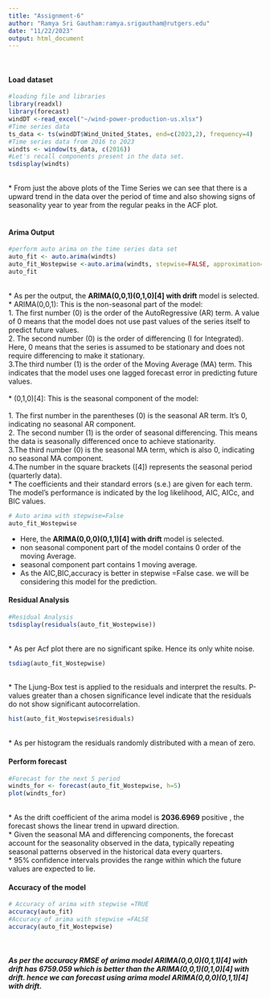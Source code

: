 ```yaml
---
title: "Assignment-6"
author: "Ramya Sri Gautham:ramya.srigautham@rutgers.edu"
date: "11/22/2023"
output: html_document
---
```


<br>

#### Load dataset
```r
#loading file and libraries
library(readxl)
library(forecast)
windDT <-read_excel("~/wind-power-production-us.xlsx")
#Time series data 
ts_data <- ts(windDT$Wind_United_States, end=c(2023,2), frequency=4)
#Time series data from 2016 to 2023
windts <- window(ts_data, c(2016))
#Let's recall components present in the data set.
tsdisplay(windts)

```

<br>
* From just the above plots of the Time Series we can see that there is a upward trend in the data over the period of time and also showing signs of seasonality year to year from the regular peaks in the ACF plot.
<br>
<br>

#### Arima Output

```r
#perform auto arima on the time series data set
auto_fit <- auto.arima(windts)
auto_fit_Wostepwise <-auto.arima(windts, stepwise=FALSE, approximation=FALSE)
auto_fit
```
<br>
* As per the output, the **ARIMA(0,0,1)(0,1,0)[4] with drift**  model is selected.<br>
* ARIMA(0,0,1): This is the non-seasonal part of the model:<br>
  1. The first number (0) is the order of the AutoRegressive (AR) term. A value of 0 means that the model does not use past values of the series itself to predict future values.<br>
  2. The second number (0) is the order of differencing (I for Integrated). Here, 0 means that the series is assumed to be stationary and does not require differencing to make it stationary.<br>
  3.The third number (1) is the order of the Moving Average (MA) term. This indicates that the model uses one lagged forecast error in predicting future values.<br><br>
* (0,1,0)[4]: This is the seasonal component of the model: <br>  
  1. The first number in the parentheses (0) is the seasonal AR term. It's 0, indicating no seasonal AR component.<br>
  2. The second number (1) is the order of seasonal differencing. This means the data is seasonally differenced once to achieve stationarity.<br>
  3.The third number (0) is the seasonal MA term, which is also 0, indicating no seasonal MA component.<br>
  4.The number in the square brackets ([4]) represents the seasonal period (quarterly data).<br> 
* The coefficients and their standard errors (s.e.) are given for each term. The model's performance is indicated by the log likelihood, AIC, AICc, and BIC values.<br>

```r
# Auto arima with stepwise=False
auto_fit_Wostepwise
```

* Here, the **ARIMA(0,0,0)(0,1,1)[4] with drift**  model is selected.<br>
* non seasonal component part of the model contains 0 order of the moving Average.
* seasonal component part contains 1 moving average.
* As the AIC,BIC,accuracy is better in stepwise =False case. we will be considering this model for the prediction.<br>

#### Residual Analysis

```r
#Residual Analysis
tsdisplay(residuals(auto_fit_Wostepwise))
```
<br>
* As per Acf plot there are no significant spike. Hence its only white noise.
<br>
```r
tsdiag(auto_fit_Wostepwise)
```
<br>
* The Ljung-Box test is applied to the residuals and interpret the results. P-values greater than a chosen significance level indicate that the residuals do not show significant autocorrelation.
<br>
```r
hist(auto_fit_Wostepwise$residuals)
```

<br>
* As per histogram the residuals randomly distributed with a mean of zero.
<br>

#### Perform forecast
```r
#Forecast for the next 5 period
windts_for <- forecast(auto_fit_Wostepwise, h=5)
plot(windts_for)
```
<br>
* As the drift coefficient of the arima model is **2036.6969** positive ,  the forecast shows the linear trend in upward direction.<br>
* Given the seasonal MA and differencing components, the forecast account for the seasonality observed in the data, typically repeating seasonal patterns observed in the historical data every quarters.<br>
* 95% confidence intervals provides the range within which the future values are expected to lie.
<br>

#### Accuracy of the model
```r
# Accuracy of arima with stepwise =TRUE
accuracy(auto_fit)
#Accuracy of arima with stepwise =FALSE
accuracy(auto_fit_Wostepwise)
```

<br>

##### As per the accuracy RMSE of arima model **ARIMA(0,0,0)(0,1,1)[4] with drift** has **6759.059** which is better than the **ARIMA(0,0,1)(0,1,0)[4] with drift**. hence we can forecast using arima model **ARIMA(0,0,0)(0,1,1)[4] with drift**.